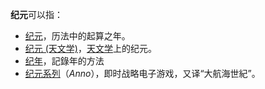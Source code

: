 '''纪元'''可以指：

* [[纪元|纪元]]，历法中的起算之年。
* [[纪元_(天文学)|纪元 (天文学)]]，[[天文学|天文学]]上的纪元。
* [[纪年|纪年]]，記錄年的方法
* [[纪元系列|纪元系列]]（''Anno''），即时战略电子游戏，又译“大航海世紀”。

{{disambig|cat=二字消歧义}}